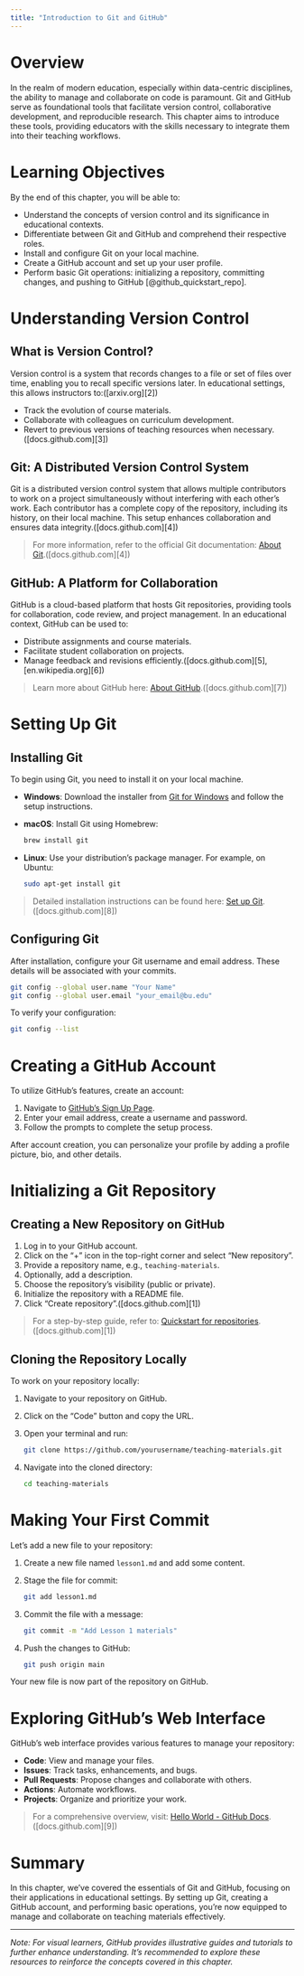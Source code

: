 ```yaml
---
title: "Introduction to Git and GitHub"
---
```


# Overview

In the realm of modern education, especially within data-centric disciplines, the ability to manage and collaborate on code is paramount. Git and GitHub serve as foundational tools that facilitate version control, collaborative development, and reproducible research. This chapter aims to introduce these tools, providing educators with the skills necessary to integrate them into their teaching workflows.

# Learning Objectives

By the end of this chapter, you will be able to:

* Understand the concepts of version control and its significance in educational contexts.
* Differentiate between Git and GitHub and comprehend their respective roles.
* Install and configure Git on your local machine.
* Create a GitHub account and set up your user profile.
* Perform basic Git operations: initializing a repository, committing changes, and pushing to GitHub [@github_quickstart_repo].

# Understanding Version Control

## What is Version Control?

Version control is a system that records changes to a file or set of files over time, enabling you to recall specific versions later. In educational settings, this allows instructors to:([arxiv.org][2])

* Track the evolution of course materials.
* Collaborate with colleagues on curriculum development.
* Revert to previous versions of teaching resources when necessary.([docs.github.com][3])

## Git: A Distributed Version Control System

Git is a distributed version control system that allows multiple contributors to work on a project simultaneously without interfering with each other's work. Each contributor has a complete copy of the repository, including its history, on their local machine. This setup enhances collaboration and ensures data integrity.([docs.github.com][4])

> For more information, refer to the official Git documentation: [About Git](https://docs.github.com/en/get-started/using-git/about-git).([docs.github.com][4])

## GitHub: A Platform for Collaboration

GitHub is a cloud-based platform that hosts Git repositories, providing tools for collaboration, code review, and project management. In an educational context, GitHub can be used to:

* Distribute assignments and course materials.
* Facilitate student collaboration on projects.
* Manage feedback and revisions efficiently.([docs.github.com][5], [en.wikipedia.org][6])

> Learn more about GitHub here: [About GitHub](https://docs.github.com/en/get-started/start-your-journey/about-github-and-git).([docs.github.com][7])

# Setting Up Git

## Installing Git

To begin using Git, you need to install it on your local machine.

* **Windows**: Download the installer from [Git for Windows](https://git-scm.com/download/win) and follow the setup instructions.
* **macOS**: Install Git using Homebrew:

  ```bash
  brew install git
  ```



* **Linux**: Use your distribution's package manager. For example, on Ubuntu:

  ```bash
  sudo apt-get install git
  ```



> Detailed installation instructions can be found here: [Set up Git](https://docs.github.com/en/get-started/getting-started-with-git/set-up-git).([docs.github.com][8])

## Configuring Git

After installation, configure your Git username and email address. These details will be associated with your commits.

```bash
git config --global user.name "Your Name"
git config --global user.email "your_email@bu.edu"
```



To verify your configuration:

```bash
git config --list
```



# Creating a GitHub Account

To utilize GitHub's features, create an account:

1. Navigate to [GitHub's Sign Up Page](https://github.com/join).
2. Enter your email address, create a username and password.
3. Follow the prompts to complete the setup process.

After account creation, you can personalize your profile by adding a profile picture, bio, and other details.

# Initializing a Git Repository

## Creating a New Repository on GitHub

1. Log in to your GitHub account.
2. Click on the "+" icon in the top-right corner and select "New repository".
3. Provide a repository name, e.g., `teaching-materials`.
4. Optionally, add a description.
5. Choose the repository's visibility (public or private).
6. Initialize the repository with a README file.
7. Click "Create repository".([docs.github.com][1])

> For a step-by-step guide, refer to: [Quickstart for repositories](https://docs.github.com/en/repositories/creating-and-managing-repositories/quickstart-for-repositories).([docs.github.com][1])

## Cloning the Repository Locally

To work on your repository locally:

1. Navigate to your repository on GitHub.
2. Click on the "Code" button and copy the URL.
3. Open your terminal and run:

   ```bash
   git clone https://github.com/yourusername/teaching-materials.git
   ```



4. Navigate into the cloned directory:

   ```bash
   cd teaching-materials
   ```



# Making Your First Commit

Let's add a new file to your repository:

1. Create a new file named `lesson1.md` and add some content.
2. Stage the file for commit:

   ```bash
   git add lesson1.md
   ```



3. Commit the file with a message:

   ```bash
   git commit -m "Add Lesson 1 materials"
   ```



4. Push the changes to GitHub:

   ```bash
   git push origin main
   ```



Your new file is now part of the repository on GitHub.

# Exploring GitHub's Web Interface

GitHub's web interface provides various features to manage your repository:

* **Code**: View and manage your files.
* **Issues**: Track tasks, enhancements, and bugs.
* **Pull Requests**: Propose changes and collaborate with others.
* **Actions**: Automate workflows.
* **Projects**: Organize and prioritize your work.

> For a comprehensive overview, visit: [Hello World - GitHub Docs](https://docs.github.com/en/get-started/quickstart/hello-world).([docs.github.com][9])

# Summary

In this chapter, we've covered the essentials of Git and GitHub, focusing on their applications in educational settings. By setting up Git, creating a GitHub account, and performing basic operations, you're now equipped to manage and collaborate on teaching materials effectively.

---

*Note: For visual learners, GitHub provides illustrative guides and tutorials to further enhance understanding. It's recommended to explore these resources to reinforce the concepts covered in this chapter.*


